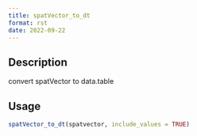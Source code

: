 ```yaml
--- 
title: spatVector_to_dt 
format: rst 
date: 2022-09-22 
--- 
```


## Description

convert spatVector to data.table


## Usage

```r
spatVector_to_dt(spatvector, include_values = TRUE)
```


